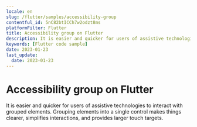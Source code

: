 ```yaml
---
locale: en
slug: /flutter/samples/accessibility-group
contentful_id: 5nC82btICCh7w2odzt8ms
platformFilter: Flutter
title: Accessibility group on Flutter
description: It is easier and quicker for users of assistive technologies to interact with grouped elements.
keywords: [Flutter code sample]
date: 2023-01-23
last_update:
  date: 2023-01-23
---
```


# Accessibility group on Flutter

It is easier and quicker for users of assistive technologies to interact with grouped elements. Grouping elements into a single control makes things clearer, simplifies interactions, and provides larger touch targets.

<CodeSample id="accessibility-group" locale="en" platform="flutter"/>
